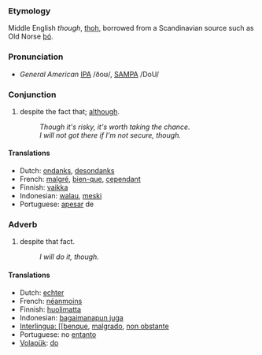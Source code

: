 ===Etymology===
Middle English ''though'', [[thoh]], borrowed from a Scandinavian source such as Old Norse [[þó]].

===Pronunciation===
*''General American'' [[w:IPA|IPA]] /ðoʊ/, [[w:SAMPA|SAMPA]] /DoU/

===Conjunction===
#despite the fact that; [[although]].
#:''Though it's risky, it's worth taking the chance.''
#:''I will not got there if I'm not secure, though.''

==== Translations ====
*Dutch: [[ondanks]], [[desondanks]]
*French: [[malgré]], [[bien-que]], [[cependant]]
*Finnish: [[vaikka]]
*Indonesian: [[walau]], [[meski]]
*Portuguese: [[apesar]] de

===Adverb===
#despite that fact.
#:''I will do it, though.''

==== Translations ====
*Dutch: [[echter]]
*French: [[néanmoins]]
*Finnish: [[huolimatta]]
*Indonesian: [[bagaimanapun juga]]
*[[Interlingua: [[benque]], [[malgrado]], [[non obstante]]
*Portuguese:  no [[entanto]]
*[[Volapük]]: [[do]]